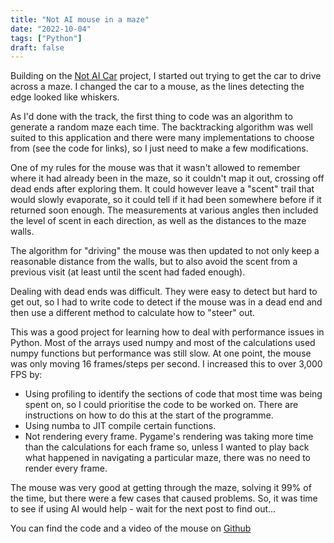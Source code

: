 ```yaml
---
title: "Not AI mouse in a maze"
date: "2022-10-04"
tags: ["Python"]
draft: false
---
```


Building on the [Not AI Car](not-ai-car) project, I started out trying to get the car to drive across a maze. I changed the car to a mouse, as the lines detecting the edge looked like whiskers.

As I'd done with the track, the first thing to code was an algorithm to generate a random maze each time. The backtracking algorithm was well suited to this application and there were many implementations to choose from (see the code for links), so I just need to make a few modifications.

One of my rules for the mouse was that it wasn't allowed to remember where it had already been in the maze, so it couldn't map it out, crossing off dead ends after exploring them. It could however leave a "scent" trail that would slowly evaporate, so it could tell if it had been somewhere before if it returned soon enough. The measurements at various angles then included the level of scent in each direction, as well as the distances to the maze walls.

The algorithm for "driving" the mouse was then updated to not only keep a reasonable distance from the walls, but to also avoid the scent from a previous visit (at least until the scent had faded enough).

Dealing with dead ends was difficult. They were easy to detect but hard to get out, so I had to write code to detect if the mouse was in a dead end and then use a different method to calculate how to "steer" out.

This was a good project for learning how to deal with performance issues in Python. Most of the arrays used numpy and most of the calculations used numpy functions but performance was still slow. At one point, the mouse was only moving 16 frames/steps per second. I increased this to over 3,000 FPS by:
- Using profiling to identify the sections of code that most time was being spent on, so I could prioritise the code to be worked on. There are instructions on how to do this at the start of the programme.
- Using numba to JIT compile certain functions.
- Not rendering every frame. Pygame's rendering was taking more time than the calculations for each frame so, unless I wanted to play back what happened in navigating a particular maze, there was no need to render every frame.

The mouse was very good at getting through the maze, solving it 99% of the time, but there were a few cases that caused problems. So, it was time to see if using AI would help - wait for the next post to find out...

You can find the code and a video of the mouse on [Github](https://github.com/mikebarram/Not-AI-Mouse-In-A-Maze/)